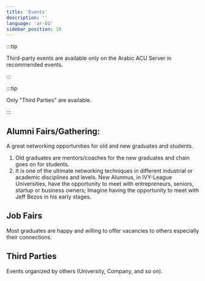 ```yaml
---
title: 'Events'
description: ''
language: 'ar-EG'
sidebar_position: 10
---
```


:::tip

Third-party events are available only on the Arabic ACU Server in recommended events.

:::

:::tip

Only "Third Parties" are available.

:::

## Alumni Fairs/Gathering:

A great networking opportunities for old and new graduates and students.

1. Old graduates are mentors/coaches for the new graduates and chain goes on for students.
2. It is one of the ultimate networking techniques in different industrial or academic disciplines and levels. New Alumnus, in IVY-League Universities, have the opportunity to meet with entrepreneurs, seniors, startup or business owners; Imagine having the opportunity to meet with Jeff Bezos in his early stages.

## Job Fairs

Most graduates are happy and willing to offer vacancies to others especially their connections.

## Third Parties

Events organized by others (University, Company, and so on).

